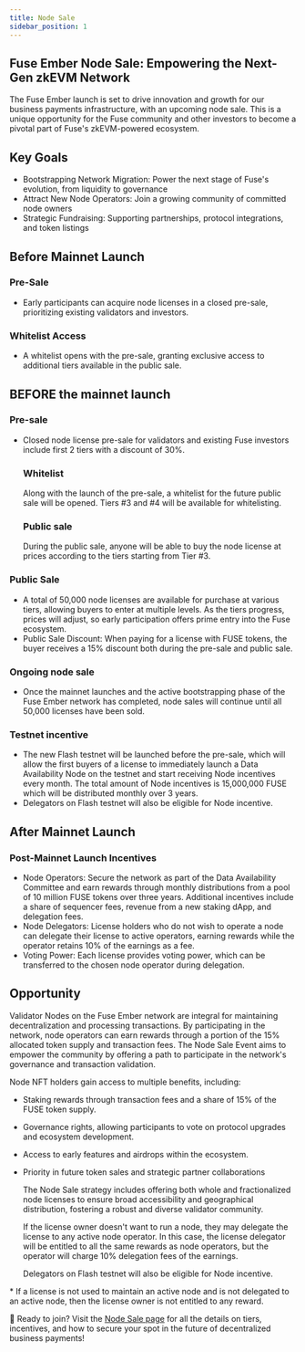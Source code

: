 ```yaml
---
title: Node Sale
sidebar_position: 1
---
```


## Fuse Ember Node Sale: Empowering the Next-Gen zkEVM Network​

The Fuse Ember launch is set to drive innovation and growth for our business payments infrastructure, with an upcoming node sale. This is a unique opportunity for the Fuse community and other investors to become a pivotal part of Fuse's zkEVM-powered ecosystem.

## Key Goals​

- Bootstrapping Network Migration: Power the next stage of Fuse's evolution, from liquidity to governance
- Attract New Node Operators: Join a growing community of committed node owners
- Strategic Fundraising: Supporting partnerships, protocol integrations, and token listings

## Before Mainnet Launch​

### Pre-Sale​

- Early participants can acquire node licenses in a closed pre-sale, prioritizing existing validators and investors.

### Whitelist Access​

- A whitelist opens with the pre-sale, granting exclusive access to additional tiers available in the public sale.

## BEFORE the mainnet launch

### Pre-sale

- Closed node license pre-sale for validators and existing Fuse investors include first 2 tiers with a discount of 30%.

  ### Whitelist

  Along with the launch of the pre-sale, a whitelist for the future public sale will be opened. Tiers #3 and #4 will be available for whitelisting.

  ### Public sale

  During the public sale, anyone will be able to buy the node license at prices according to the tiers starting from Tier #3.

### Public Sale​

- A total of 50,000 node licenses are available for purchase at various tiers, allowing buyers to enter at multiple levels. As the tiers progress, prices will adjust, so early participation offers prime entry into the Fuse ecosystem.
- Public Sale Discount: When paying for a license with FUSE tokens, the buyer receives a 15% discount both during the pre-sale and public sale.

### Ongoing node sale

- Once the mainnet launches and the active bootstrapping phase of the Fuse Ember network has completed, node sales will continue until all 50,000 licenses have been sold.

### Testnet incentive

- The new Flash testnet will be launched before the pre-sale, which will allow the first buyers of a license to immediately launch a Data Availability Node on the testnet and start receiving Node incentives every month. The total amount of Node incentives is 15,000,000 FUSE which will be distributed monthly over 3 years.
- Delegators on Flash testnet will also be eligible for Node incentive.

## After Mainnet Launch​

### Post-Mainnet Launch Incentives​

- Node Operators: Secure the network as part of the Data Availability Committee and earn rewards through monthly distributions from a pool of 10 million FUSE tokens over three years. Additional incentives include a share of sequencer fees, revenue from a new staking dApp, and delegation fees.
- Node Delegators: License holders who do not wish to operate a node can delegate their license to active operators, earning rewards while the operator retains 10% of the earnings as a fee.
- Voting Power: Each license provides voting power, which can be transferred to the chosen node operator during delegation.

## Opportunity​

Validator Nodes on the Fuse Ember network are integral for maintaining decentralization and processing transactions. By participating in the network, node operators can earn rewards through a portion of the 15% allocated token supply and transaction fees. The Node Sale Event aims to empower the community by offering a path to participate in the network's governance and transaction validation​.

Node NFT holders gain access to multiple benefits, including:

- Staking rewards through transaction fees and a share of 15% of the FUSE token supply.
- Governance rights, allowing participants to vote on protocol upgrades and ecosystem development.
- Access to early features and airdrops within the ecosystem.
- Priority in future token sales and strategic partner collaborations​

  The Node Sale strategy includes offering both whole and fractionalized node licenses to ensure broad accessibility and geographical distribution, fostering a robust and diverse validator community​.

  If the license owner doesn't want to run a node, they may delegate the license to any active node operator. In this case, the license delegator will be entitled to all the same rewards as node operators, but the operator will charge 10% delegation fees of the earnings.

  Delegators on Flash testnet will also be eligible for Node incentive.

\* If a license is not used to maintain an active node and is not delegated to an active node, then the license owner is not entitled to any reward.

📅 Ready to join? Visit the [Node Sale page](https://www.fuse.io/node-sale) for all the details on tiers, incentives, and how to secure your spot in the future of decentralized business payments!
